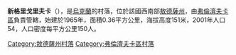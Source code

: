 {{coord|47|17|52|N|29|54|20|E|scale:30000|display=title}}

'''新格里戈里夫卡'''（{{lang-uk|Нова Григорівка}}），是[[烏克蘭|烏克蘭]]的村落，位於該國西南部[[敖德薩州|敖德薩州]]，由[[弗倫濟夫卡區|弗倫濟夫卡區]]負責管轄，始建於1965年，面積0.36平方公里，海拔高度151米，2001年人口54，人口密度每平方公里150人。

{{DEFAULTSORT:Нова Григорівка}}
[[Category:敖德薩州村落|Category:敖德薩州村落]]
[[Category:弗倫濟夫卡區村落|Category:弗倫濟夫卡區村落]]


{{Odessa-geo-stub}}